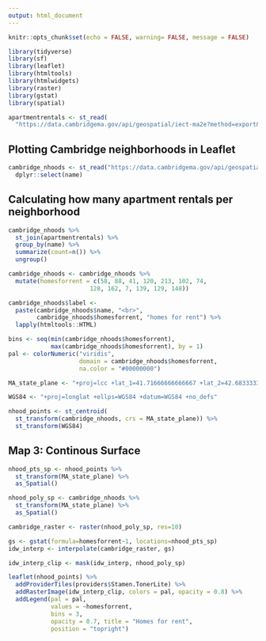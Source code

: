 ```yaml
---
output: html_document
---
```

```r
knitr::opts_chunk$set(echo = FALSE, warning= FALSE, message = FALSE) 
```

```r
library(tidyverse)
library(sf)
library(leaflet)
library(htmltools)
library(htmlwidgets)
library(raster)
library(gstat)
library(spatial)
```

```r
apartmentrentals <- st_read(
  "https://data.cambridgema.gov/api/geospatial/iect-ma2e?method=export&format=KML")
```

## Plotting Cambridge neighborhoods in Leaflet

```r
cambridge_nhoods <- st_read("https://data.cambridgema.gov/api/geospatial/4ys2-ebga?method=export&format=GeoJSON", quiet = TRUE) %>%
  dplyr::select(name)
```
## Calculating how many apartment rentals per neighborhood 

```r
cambridge_nhoods %>% 
  st_join(apartmentrentals) %>% 
  group_by(name) %>% 
  summarize(count=n()) %>% 
  ungroup()
```


```r
cambridge_nhoods <- cambridge_nhoods %>%
  mutate(homesforrent = c(58, 88, 41, 120, 213, 102, 74, 
                       128, 162, 7, 139, 129, 148))

cambridge_nhoods$label <- 
  paste(cambridge_nhoods$name, "<br>", 
        cambridge_nhoods$homesforrent, "homes for rent") %>% 
  lapply(htmltools::HTML)

bins <- seq(min(cambridge_nhoods$homesforrent),
            max(cambridge_nhoods$homesforrent), by = 1)
pal <- colorNumeric("viridis", 
                    domain = cambridge_nhoods$homesforrent,
                    na.color = "#00000000")
```
```r
MA_state_plane <- "+proj=lcc +lat_1=41.71666666666667 +lat_2=42.68333333333333 +lat_0=41 +lon_0=-71.5 +x_0=200000 +y_0=750000 +ellps=GRS80 +units=m +no_defs "

WGS84 <- "+proj=longlat +ellps=WGS84 +datum=WGS84 +no_defs"

nhood_points <- st_centroid(
  st_transform(cambridge_nhoods, crs = MA_state_plane)) %>%
  st_transform(WGS84)
```

## Map 3: Continous Surface

```r
nhood_pts_sp <- nhood_points %>%
  st_transform(MA_state_plane) %>%
  as_Spatial()

nhood_poly_sp <- cambridge_nhoods %>%
  st_transform(MA_state_plane) %>%
  as_Spatial()
```
```r
cambridge_raster <- raster(nhood_poly_sp, res=10)
```

```r
gs <- gstat(formula=homesforrent~1, locations=nhood_pts_sp)
idw_interp <- interpolate(cambridge_raster, gs)

idw_interp_clip <- mask(idw_interp, nhood_poly_sp)
```

```r
leaflet(nhood_points) %>%
  addProviderTiles(providers$Stamen.TonerLite) %>%
  addRasterImage(idw_interp_clip, colors = pal, opacity = 0.8) %>% 
  addLegend(pal = pal, 
            values = ~homesforrent,
            bins = 3,
            opacity = 0.7, title = "Homes for rent",
            position = "topright")
```